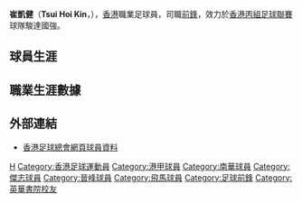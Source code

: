 {{Expand|time=2014-08-07T06:03:43+00:00}}
{{noteta|G1=足球}}{{Football player infobox
| playername = 崔凱健
| image =
| fullname = 崔凱健
| englishfullname = Tsui Hoi Kin
| height = 
| nickname = 
| dateofbirth = {{birth date and age|1994|7|7}}
| cityofbirth = 
| countryofbirth = [[香港|香港]]
| currentclub = 駒騰
| clubnumber = 
| position = [[前鋒|前鋒]]
| youthyears = 2006-2009
| youthclubs = [[傑志體育會|傑志]]
| years = 2009-2011<br/>2010-2011<br/>2011-2012<br/>2012-2013<br/>2012-2013<br/>2013-2014<br>2015-??<br><br>2018-
| clubs = [[標準錶針足球會|標準流浪]]<br/>→[[香港流浪足球會|標準錶針]]（外借）<br/>[[南華足球隊|南華]]<br>[[傑志體育會|傑志]]<br/>→[[大中足球會|大中]]（外借）<br/>[[天水圍飛馬|天水圍飛馬]]<br>[[公民足球隊|公民]]<br>[[東區體育會|東區]]<br>駿達國強<br>駒騰
| caps(goals) = 
| nationalyears1 = 2011
| nationalteam1 =  [[香港20歲以下足球代表隊|香港U19]]
| nationalcaps(goals)1 = 1 (0)
| nationalyears2 = 2013-
| nationalteam2 =  [[香港奧運足球代表隊|香港U23]]
| nationalcaps(goals)2 = 
| pcupdate = 
| ntupdate = 
}}

'''崔凱健'''（'''Tsui Hoi Kin'''，{{bd|1994年|7月7日|catIdx=Tsui Hoi Kin}}），[[香港|香港]]職業足球員，司職[[前鋒|前鋒]]，效力於[[香港丙組足球聯賽|香港丙組足球聯賽]]球隊駿達國強。

==球員生涯==

==職業生涯數據==

==外部連結==
*[https://www.hkfa.com/ch/club/44/detail?player=7592#gotab 香港足球總會網頁球員資料]

{{DEFAULTSORT:Tsui Hoi Kin}} 
[[Category:崔姓|H]]
[[Category:香港足球運動員|Category:香港足球運動員]]
[[Category:港甲球員|Category:港甲球員]]
[[Category:南華球員|Category:南華球員]]
[[Category:傑志球員|Category:傑志球員]]
[[Category:晉峰球員|Category:晉峰球員]]
[[Category:飛馬球員|Category:飛馬球員]]
[[Category:足球前鋒|Category:足球前鋒]]
[[Category:英華書院校友|Category:英華書院校友]]